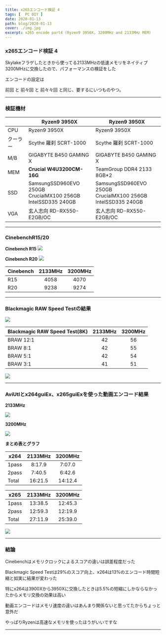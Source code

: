 ```yaml
---
title: x265エンコード検証 4
tags: [  PC DIY ]
date: 2020-01-13
path: blog/2020-01-13
cover: ./img.jpg
excerpt: x265 encode part4 (Ryzen9 3950X, 3200MHz and 2133MHz MEM)
---
```


### x265エンコード検証 4

Skylakeフラゲしたときから使ってる2133MHzの低速メモリをネイティブ3200MHzに交換したので、パフォーマンスの検証をした

エンコードの設定は
<Link to="/blog/2019-12-03">
前回
</Link>
と
<Link to="/blog/2019-07-08">
前々回
</Link>
と
<Link to="/blog/2019-02-14">
前々々回
</Link>
と同じ、要するにいつものやつ。

---

### 検証機材

|     | Ryzen9 3950X | Ryzen9 3950X|
|-----------|------------|------------|
| CPU      | Ryzen9 3950X      | Ryzen9 3950X      |
| クーラー  | Scythe 羅刹 SCRT-1000     | Scythe 羅刹 SCRT-1000    |
| M/B | GIGABYTE B450 GAMING X    | GIGABYTE B450 GAMING X    |
| MEM | **Crucial W4U3200CM-16G**    | TeamGroup DDR4 2133 8GB*2    |
| SSD | SamsungSSD960EVO 250GB<br/>CrucialMX100 256GB<br/>IntelSSD335 240GB    | SamsungSSD960EVO 250GB<br/>CrucialMX100 256GB<br/>IntelSSD335 240GB    |
| VGA | 玄人志向 RD-RX550-E2GB/OC    | 玄人志向 RD-RX550-E2GB/OC    |

---

### CinebenchR15/20

**Cinebench R15**
![](./img1.jpg)

**Cinebench R20**
![](./img2.jpg)

| Cinebench     |2133MHz      |3200MHz         |
|-----------|:------------:|:------------:|
| R15      | 4058	       | 4070      |
| R20      | 9238       | 9274      |

---

### Blackmagic RAW Speed Testの結果

![](./img4.jpg)

| Blackmagic RAW Speed Test(8K)     |2133MHz      |3200MHz         |
|-----------|:------------:|:------------:|
| BRAW 12:1      | 42	       | 56      |
| BRAW 8:1      | 42       | 55      |
| BRAW 5:1      | 42       | 54      |
| BRAW 3:1      | 41       | 51      |

![](./img3.jpg)

---

### AviUtlとx264guiEx、x265guiExを使った動画エンコード結果

**2133MHz**

![](./img5.jpg)

**3200MHz**

![](./img6.jpg)

**まとめ表とグラフ**

| x264     |2133MHz      |3200MHz         |
|-----------|:------------:|:------------:|
| 1pass      | 8:17.9	       | 7:07.0      |
| 2pass      | 7:40.5	       | 6:42.6      |
| Total      | 16:21.5       | 14:12.4      |

| x265     |2133MHz      |3200MHz         |
|-----------|:------------:|:------------:|
| 1pass      | 13:38.5	       | 12:45.3      |
| 2pass      | 12:59.3	       | 12:19.9      |
| Total      | 27:11.9       | 25:39.0      |

![](./img7.jpg)

---

### 結論

Cinebenchはメモリクロックによるスコアの違いは誤差程度だった

Blackmagic Speed Testは29%のスコア向上、x264は13%のエンコード時間短縮と如実に結果が変わった

特にx264は3900Xから3950Xに交換したときは5.5%の短縮にしかならなかったからメモリ交換の効果は高い

動画エンコードはメモリ速度の違いはあんまり関係ないと思ってたからちょっと意外だ

やっぱりRyzenは高速なメモリを使ったほうがいいですな

---